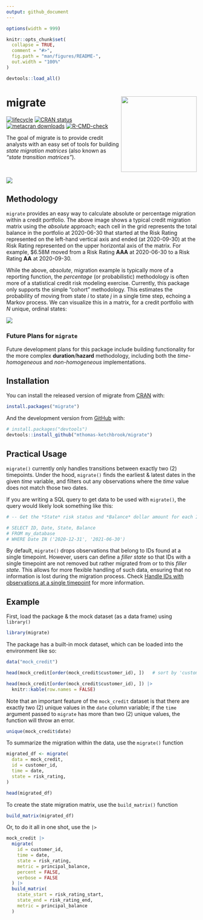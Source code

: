 ```yaml
---
output: github_document
---
```


<!-- README.md is generated from README.Rmd. Please edit that file -->

```r
options(width = 999)

knitr::opts_chunk$set(
  collapse = TRUE,
  comment = "#>",
  fig.path = "man/figures/README-",
  out.width = "100%"
)

devtools::load_all()
```

# migrate <img src='man/figures/logo.png' align="right" height="200" />

<!-- badges: start -->
[![lifecycle](https://img.shields.io/badge/lifecycle-stable-green.svg)](https://lifecycle.r-lib.org/articles/stages.html#stable)
[![CRAN status](https://www.r-pkg.org/badges/version/migrate)](https://CRAN.R-project.org/package=migrate)
[![metacran downloads](https://cranlogs.r-pkg.org/badges/migrate)](https://cran.r-project.org/package=migrate)
[![R-CMD-check](https://github.com/ketchbrookanalytics/migrate/actions/workflows/R-CMD-check.yaml/badge.svg)](https://github.com/ketchbrookanalytics/migrate/actions/workflows/R-CMD-check.yaml)
<!-- badges: end -->

The goal of migrate is to provide credit analysts with an easy set of tools for building *state migration matrices* (also known as *"state transition matrices"*). 

<br>

![](man/figures/gt_tbl.png)

## Methodology

`migrate` provides an easy way to calculate absolute or percentage migration within a credit portfolio. The above image shows a typical credit migration matrix using the *absolute* approach; each cell in the grid represents the total balance in the portfolio at 2020-06-30 that started at the Risk Rating represented on the left-hand vertical axis and ended (at 2020-09-30) at the Risk Rating represented on the upper horizontal axis of the matrix. For example, $6.58M moved from a Risk Rating **AAA** at 2020-06-30 to a Risk Rating **AA** at 2020-09-30.

While the above, *absolute*, migration example is typically more of a reporting function, the *percentage* (or probabilistic) methodology is often more of a statistical credit risk modeling exercise. Currently, this package only supports the simple "cohort" methodology. This estimates the probability of moving from state *i* to state *j* in a single time step, echoing a Markov process. We can visualize this in a matrix, for a credit portfolio with *N* unique, ordinal states:  

![](man/figures/markov_matrix.png)

### Future Plans for `migrate`

Future development plans for this package include building functionality for the more complex **duration**/**hazard** methodology, including both the *time-homogeneous* and *non-homogeneous* implementations.

## Installation

You can install the released version of migrate from [CRAN](https://CRAN.R-project.org) with:

``` r
install.packages("migrate")
```

And the development version from [GitHub](https://github.com/) with:

``` r
# install.packages("devtools")
devtools::install_github("mthomas-ketchbrook/migrate")
```

## Practical Usage

`migrate()` currently only handles transitions between exactly two (2) timepoints. Under the hood, `migrate()` finds the earliest & latest dates in the given *time* variable, and filters out any observations where the *time* value does not match those two dates.

If you are writing a SQL query to get data to be used with `migrate()`, the query would likely look something like this:

```r
# -- Get the *State* risk status and *Balance* dollar amount for each ID, at two distinct dates

# SELECT ID, Date, State, Balance 
# FROM my_database
# WHERE Date IN ('2020-12-31', '2021-06-30')
```

By default, `migrate()` drops observations that belong to IDs found at a single timepoint. However, users can define a *filler state* so that IDs with a single timepoint are not removed but rather migrated from or to this *filler state*. This allows for more flexible handling of such data, ensuring that no information is lost during the migration process. Check [Handle IDs with observations at a single timepoint](articles/migrate.html#handle-ids-with-observations-at-a-single-timepoint) for more information.

## Example

First, load the package & the mock dataset (as a data frame) using `library()`

```r
library(migrate)
```

The package has a built-in mock dataset, which can be loaded into the environment like so:

```r
data("mock_credit")

head(mock_credit[order(mock_credit$customer_id), ])   # sort by 'customer_id'
```

```r
head(mock_credit[order(mock_credit$customer_id), ]) |>
  knitr::kable(row.names = FALSE)
```

Note that an important feature of the `mock_credit` dataset is that there are exactly two (2) unique values in the `date` column variable; if the `time` argument passed to `migrate` has more than two (2) unique values, the function will throw an error.

```r
unique(mock_credit$date)
```

To summarize the migration within the data, use the `migrate()` function

```r
migrated_df <- migrate(
  data = mock_credit, 
  id = customer_id, 
  time = date, 
  state = risk_rating, 
)

head(migrated_df)
```

To create the state migration matrix, use the `build_matrix()` function
```r
build_matrix(migrated_df)
```

Or, to do it all in one shot, use the `|>`
```r
mock_credit |> 
  migrate(
    id = customer_id, 
    time = date, 
    state = risk_rating, 
    metric = principal_balance, 
    percent = FALSE, 
    verbose = FALSE
  ) |>
  build_matrix(
    state_start = risk_rating_start, 
    state_end = risk_rating_end, 
    metric = principal_balance
  )
```
